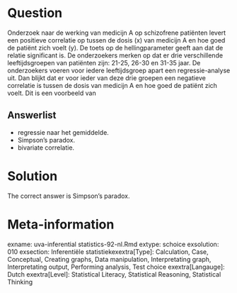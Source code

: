 Question
========

Onderzoek naar de werking van medicijn A op schizofrene patiënten levert een positieve correlatie op tussen de dosis (x) van medicijn A en hoe goed de patiënt zich voelt (y). De toets op de hellingparameter geeft aan dat de relatie significant is. De onderzoekers merken op dat er drie verschillende leeftijdsgroepen van patiënten zijn: 21-25, 26-30 en 31-35 jaar. De onderzoekers voeren voor iedere leeftijdsgroep apart een regressie-analyse uit. Dan blijkt dat er voor ieder van deze drie groepen een negatieve correlatie is tussen de dosis van medicijn A en hoe goed de patiënt zich voelt. Dit is een voorbeeld van 

Answerlist
----------
* regressie naar het gemiddelde.
* Simpson's paradox.
* bivariate correlatie.

Solution
========

The correct answer is  Simpson's paradox. 

Meta-information
================
exname: uva-inferential statistics-92-nl.Rmd 
extype: schoice 
exsolution: 010 
exsection: Inferentiële statistiekexextra[Type]: Calculation, Case, Conceptual, Creating graphs, Data manipulation, Interpretating graph, Interpretating output, Performing analysis, Test choice 
exextra[Langauge]: Dutch 
exextra[Level]: Statistical Literacy, Statistical Reasoning, Statistical Thinking 
